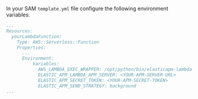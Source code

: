


In your SAM `template.yml` file configure the following environment variables:

```yml
...
Resources:
  yourLambdaFunction:
    Type: AWS::Serverless::Function
    Properties:
      ...
      Environment:
          Variables:
            AWS_LAMBDA_EXEC_WRAPPER: /opt/python/bin/elasticapm-lambda
            ELASTIC_APM_LAMBDA_APM_SERVER: <YOUR-APM-SERVER-URL>
            ELASTIC_APM_SECRET_TOKEN: <YOUR-APM-SECRET-TOKEN>
            ELASTIC_APM_SEND_STRATEGY: background
...
```

